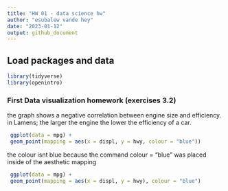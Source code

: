 ```yaml
---
title: "HW 01 - data science hw"
author: "esubalew vande hey"
date: "2023-01-12"
output: github_document
---
```


## Load packages and data

```r
library(tidyverse)
library(openintro)
```

### First Data visualization homework (exercises 3.2)

the graph shows a negative correlation between engine size and efficiency. in Lamens; the larger the engine the lower the efficiency of a car.


```r
 ggplot(data = mpg) + 
 geom_point(mapping = aes(x = displ, y = hwy, colour = "blue")) 
```

the colour isnt blue because the command colour = "blue" was placed inside of the aesthetic mapping
```r
 ggplot(data = mpg) + 
 geom_point(mapping = aes(x = displ, y = hwy), colour = "blue")  
```


